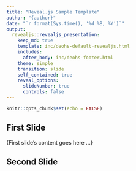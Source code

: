 ```yaml
---
title: "Reveal.js Sample Template"
author: "{author}"
date: "`r format(Sys.time(), '%d %B, %Y')`"
output: 
  revealjs::revealjs_presentation:
    keep_md: true
    template: inc/deohs-default-revealjs.html
    includes:
      after_body: inc/deohs-footer.html
    theme: simple
    transition: slide
    self_contained: true
    reveal_options:
      slideNumber: true
      controls: false
---
```


```r
knitr::opts_chunk$set(echo = FALSE)
```

## First Slide

<!-- Set custom CSS for this presentation in the first slide. -->

<!-- Left-align parapgraph and bullet text. Reduce font size to 80%. -->
<style type="text/css">
  .reveal p {
    text-align: left;
    font-size: 80%;
  }
  .reveal ul {
    display: block;
    font-size: 80%;
  }
  .reveal ol {
    display: block;
    font-size: 80%;
  }
</style>

<!-- Reduce font size of "preformatted" code section to 50%. -->
<style>
.reveal pre {
  font-size: 50%
}
</style>


{First slide's content goes here ...}


## Second Slide

